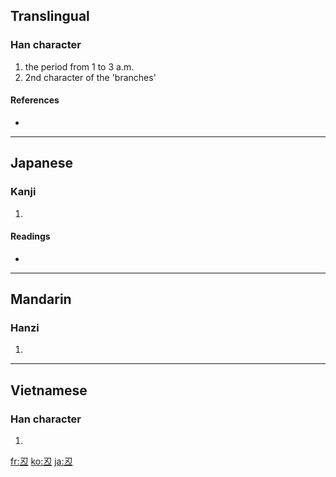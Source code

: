{{also|丑}}<!-- may be replaced by zh-forms -->
==Translingual==

===Han character===
{{Han char|rn=1|rad=一|as=03|sn=4|four=|canj=尸大一 (SKM)}}

# the period from 1 to 3 a.m.
# 2nd character of the 'branches'

====References====
* {{Han ref|kx=0077.061|dkj=00028|hdz=10013.021|uh=4E12|ud=19986}}

----

==Japanese==

===Kanji===
{{ja-kanji|grade=|rs=一03}}

# {{defn|Japanese|sort=一03}}

====Readings====
* {{ja-readings|on=[[ちゅう]] (chū)|kun=[[うし]] (ushi)}}

----

==Mandarin==

===Hanzi===
{{cmn-hanzi|pin=[[chǒu]] ([[chou3]])|wg=ch'ou<sup>3</sup>}}

# {{defn|Mandarin|sort=一03}}

----

==Vietnamese==

===Han character===
{{vi-hantu|[[giấu]]|rs=一03}}

# {{defn|Vietnamese|sort=一03}}

[[fr:丒]]
[[ko:丒]]
[[ja:丒]]